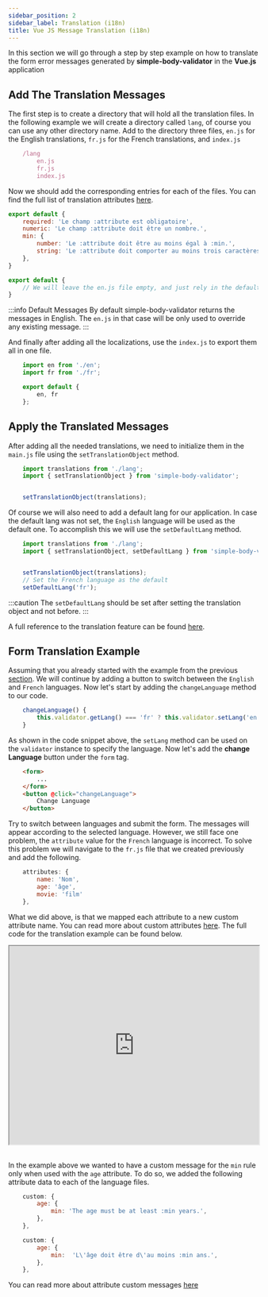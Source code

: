 ```yaml
---
sidebar_position: 2
sidebar_label: Translation (i18n)
title: Vue JS Message Translation (i18n)
---
```


In this section we will go through a step by step example on how to translate the form error messages generated by  **simple-body-validator** in the **Vue.js** application

## Add The Translation Messages

The first step is to create a directory that will hold all the translation files. In the following example we will
create a directory called <code>lang</code>, of course you can use any other directory name. Add to the directory
three files, <code>en.js</code> for the English translations, <code>fr.js</code> for the French translations, and <code>index.js</code>

```js
    /lang
        en.js
        fr.js
        index.js
```

Now we should add the corresponding entries for each of the files. You can find the full list of translation attributes [here](/error-messages/error-messages-list).

```js title="lang/fr.js" {
export default {
    required: 'Le champ :attribute est obligatoire',
    numeric: 'Le champ :attribute doit être un nombre.',
    min: {
        number: 'Le :attribute doit être au moins égal à :min.',
        string: 'Le :attribute doit comporter au moins trois caractères'
    },
}
```


```js title="lang/en.js"
export default {
    // We will leave the en.js file empty, and just rely in the default english messages provided by the library
}
```

:::info Default Messages
By default simple-body-validator returns the messages in English. The <code>en.js</code> in that case will be only used
 to override any existing message.
:::

And finally after adding all the localizations, use the <code>index.js</code> to export them all in one file.

```js title="lang/index.js"
    import en from './en';
    import fr from './fr';

    export default {
        en, fr
    };
```

## Apply the Translated Messages

After adding all the needed translations, we need to initialize them in the <code>main.js</code> file using the <code>setTranslationObject</code> method.

```js title="main.js"
    import translations from './lang';
    import { setTranslationObject } from 'simple-body-validator';


    setTranslationObject(translations);
```

Of course we will also need to add a default lang for our application. In case the default lang was not set,
the <code>English</code> language will be used as the default one. To accomplish this we will use the <code>setDefaultLang</code> method.

```js title="main.js"
    import translations from './lang';
    import { setTranslationObject, setDefaultLang } from 'simple-body-validator';


    setTranslationObject(translations);
    // Set the French language as the default
    setDefaultLang('fr');
```

:::caution
The <code>setDefaultLang</code> should be set after setting the translation object and not before.
:::

A full reference to the translation feature can be found [here](/error-messages/translating-error-messages).

## Form Translation Example

Assuming that you already started with the example from the previous [section](/vue/validation-quickstart).
We will continue by adding a button to switch between the <code>English</code> and <code>French</code> languages.
Now let's start by adding the <code>changeLanguage</code> method to our code.

```js
    changeLanguage() {
        this.validator.getLang() === 'fr' ? this.validator.setLang('en') : this.validator.setLang('fr');
    }
```

As shown in the code snippet above, the <code>setLang</code> method can be used on the <code>validator</code> instance
to specify the language. Now let's add the **change Language** button under the <code>form</code> tag.

```html
    <form>
        ...
    </form>
    <button @click="changeLanguage">
        Change Language
    </button>
```

Try to switch between languages and submit the form. The messages will appear according to the selected language.
However, we still face one problem, the <code>attribute</code> value for the <code>French</code> language is incorrect.
To solve this problem we will navigate to the <code>fr.js</code> file that we created previously and add the following.

```js
    attributes: {
        name: 'Nom',
        age: 'âge',
        movie: 'film'
    },
```

What we did above, is that we mapped each attribute to a new custom attribute name. You can read more about custom
attributes [here](/error-messages/translating-error-messages#specifying-attributes-in-language-files).
The full code for the translation example can be found below.

<div>
    <iframe   width="100%" height="400px"  src="https://stackblitz.com/edit/vue-va1v6e?ctl=1&embed=1&file=src/App.vue"> </iframe>
</div>
<br />

In the example above we wanted to have a custom message for the <code>min</code> rule only when used with the <code>age</code> attribute.
To do so, we added the following attribute data to each of the language files.

```js title="en.js"
    custom: {
        age: {
            min: 'The age must be at least :min years.',
        },
    },
```

```js title="fr.js"
    custom: {
        age: {
            min:  'L\'âge doit être d\'au moins :min ans.',
        },
    },
```

You can read more about attribute custom messages [here](/error-messages/translating-error-messages#custom-messages-for-specific-attributes)

